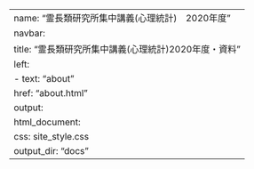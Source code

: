 ---
name: "霊長類研究所集中講義(心理統計)　2020年度"
navbar:
  title: "霊長類研究所集中講義(心理統計)2020年度・資料"
  left: 
    - text: "about"
      href: "about.html"
output:
  html_document:
    css: site_style.css
output_dir: "docs"
---